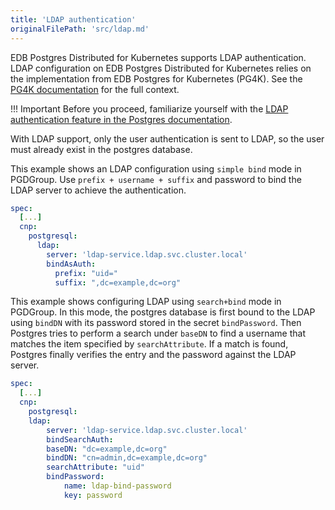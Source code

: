 ```yaml
---
title: 'LDAP authentication'
originalFilePath: 'src/ldap.md'
---
```


EDB Postgres Distributed for Kubernetes supports LDAP authentication.
LDAP configuration on EDB Postgres Distributed for Kubernetes relies on the
implementation from EDB Postgres for Kubernetes (PG4K). See the
[PG4K documentation](/postgres_for_kubernetes/latest/postgresql_conf/#ldap-configuration)
for the full context.

!!! Important
    Before you proceed, familiarize yourself with the
    [LDAP authentication feature in the Postgres documentation](https://www.postgresql.org/docs/current/auth-ldap.html).

With LDAP support, only the user authentication is sent to LDAP, so the user must already exist in the postgres database.

This example shows an LDAP configuration using `simple bind` mode in PGDGroup.
Use `prefix + username + suffix` and password to bind the LDAP 
server to achieve the authentication.

```yaml
spec:
  [...]
  cnp:
    postgresql:
      ldap: 
        server: 'ldap-service.ldap.svc.cluster.local'
        bindAsAuth:
          prefix: "uid="
          suffix: ",dc=example,dc=org"
```

This example shows configuring LDAP using `search+bind` mode in PGDGroup.
In this mode, the postgres database is first bound to the LDAP using `bindDN` with its password stored
in the secret `bindPassword`. Then Postgres tries to perform a search under `baseDN` to find a 
username that matches the item specified by `searchAttribute`. If a match is found, Postgres finally 
verifies the entry and the password against the LDAP server.

```yaml
spec:
  [...]
  cnp:
    postgresql:
    ldap: 
        server: 'ldap-service.ldap.svc.cluster.local'
        bindSearchAuth: 
        baseDN: "dc=example,dc=org"
        bindDN: "cn=admin,dc=example,dc=org"
        searchAttribute: "uid"
        bindPassword:
            name: ldap-bind-password
            key: password
```
